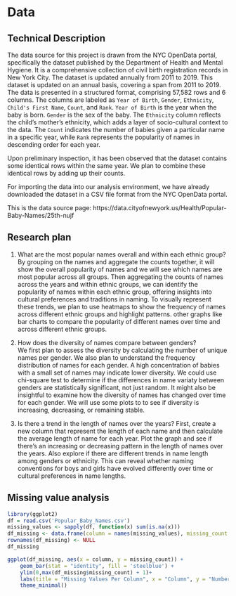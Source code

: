 # Data
## Technical Description
The data source for this project is drawn from the NYC OpenData portal, specifically the dataset published by the Department of Health and Mental Hygiene. It is a comprehensive collection of civil birth registration records in New York City. The dataset is updated annually from 2011 to 2019. This dataset is updated on an annual basis, covering a span from 2011 to 2019. The data is presented in a structured format, comprising 57,582 rows and 6 columns. The columns are labeled as `Year of Birth`, `Gender`, `Ethnicity`, `Child's First Name`, `Count`, and `Rank`. `Year of Birth` is the year when the baby is born. `Gender` is the sex of the baby. The `Ethnicity` column reflects the child's mother's ethnicity, which adds a layer of socio-cultural context to the data. The `Count` indicates the number of babies given a particular name in a specific year, while `Rank` represents the popularity of names in descending order for each year. \

Upon preliminary inspection, it has been observed that the dataset contains some identical rows within the same year. We plan to combine these identical rows by adding up their counts. \

For importing the data into our analysis environment, we have already downloaded the dataset in a CSV file format from the NYC OpenData portal. \

This is the data source page: https://data.cityofnewyork.us/Health/Popular-Baby-Names/25th-nujf

## Research plan
1) What are the most popular names overall and within each ethnic group? \
By grouping on the names and aggregate the counts together, it will show the overall popularity of names and we will see which names are most popular across all groups. Then aggregating the counts of names across the years and within ethnic groups, we can identify the popularity of names within each ethnic group, offering insights into cultural preferences and traditions in naming. To visually represent these trends, we plan to use heatmaps to show the frequency of names across different ethnic groups and highlight patterns.
other graphs like bar charts to compare the popularity of different names over time and across different ethnic groups.\ 

2) How does the diversity of names compare between genders? \
We first plan to assess the diversity by calculating the number of unique names per gender. We also plan to understand the frequency distribution of names for each gender. A high concentration of babies with a small set of names may indicate lower diversity. We could use chi-square test to determine if the differences in name variaty between genders are statistically significant, not just random. It might also be insightful to examine how the diversity of names has changed over time for each gender. We will use some plots to to see if diversity is increasing, decreasing, or remaining stable.\

3) Is there a trend in the length of names over the years?
First, create a new column that represent the length of each name and then calculate the average length of name for each year. Plot the graph and see if there's an increasing or decreasing pattern in the length of names over the years. Also explore if there are different trends in name length among genders or ethnicity. This can reveal whether naming conventions for boys and girls have evolved differently over time or cultural preferences in name lengths. \

## Missing value analysis

```r
library(ggplot2)
df = read.csv('Popular_Baby_Names.csv')
missing_values <- sapply(df, function(x) sum(is.na(x)))
df_missing <- data.frame(column = names(missing_values), missing_count = missing_values)
rownames(df_missing) <- NULL
df_missing
```


```r

ggplot(df_missing, aes(x = column, y = missing_count)) +
    geom_bar(stat = "identity", fill = 'steelblue') + 
    ylim(0,max(df_missing$missing_count) + 1)+
    labs(title = "Missing Values Per Column", x = "Column", y = "Number of Missing Values") +
    theme_minimal()

```



